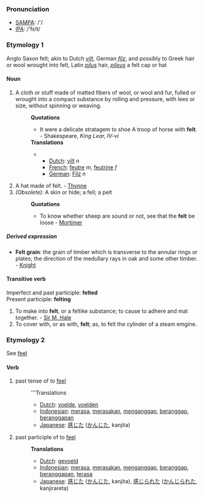 === Pronunciation ===
*[[w:SAMPA|SAMPA]]: /'/
*[[w:IPA|IPA]]: /'fεlt/
===Etymology 1===
Anglo Saxon felt; akin to Dutch ''[[vilt]]'', German ''[[filz]]'', and possibly to Greek hair or wool wrought into felt, Latin ''[[pilus]]'' hair, ''[[pileus]]'' a felt cap or hat
====Noun====
#A cloth or stuff made of matted fibers of wool, or wool and fur, fulled or wrought into a compact substance by rolling and pressure, with lees or size, without spinning or weaving.
#:'''Quotations'''
#:*It were a delicate stratagem to shoe A troop of horse with '''felt'''. - Shakespeare, ''King Lear, IV-vi''
#:'''Translations'''
#:**[[Dutch]]: [[vilt]] ''n''
#:**[[French]]: [[feutre]] ''m'', [[feutrine]] ''f''
#:**[[German]]: [[Filz]] ''n''
#A hat made of felt. - [[Thynne]]
#''(Obsolete):'' A skin or hide; a fell; a pelt
#:'''Quotations'''
#:*To know whether sheep are sound or not, see that the '''felt''' be loose - [[Mortimer]]

=====Derived expression=====
*'''Felt grain''': the grain of timber which is transverse to the annular rings or plates; the direction of the medullary rays in oak and some other timber. - [[Knight]]
====Transitive verb====
Imperfect and past participle: '''felted'''<br>
Present participle: '''felting'''
#To make into '''felt''', or a feltike substance; to cause to adhere and mat together. - [[Sir M. Hale]]
#To cover with, or as with, '''felt'''; as, to felt the cylinder of a steam emgine.

===Etymology 2===
See [[feel]]
==== Verb ====
# past tense of to [[feel]]
#:'''Translations
#:*[[Dutch]]: [[voelde]], [[voelden]]
#:*[[Indonesian]]: [[rasa|merasa]], [[rasa|merasakan]], [[anggap|menganggap]], [[anggap|beranggap]], [[anggap|beranggapan]]
#:*[[Japanese]]: [[感じた]] ([[かんじた]], kanjita)
# past participle of to [[feel]]
#:'''Translations'''
#:*[[Dutch]]: [[gevoeld]]
#:*[[Indonesian]]: [[rasa|merasa]], [[rasa|merasakan]], [[anggap|menganggap]], [[anggap|beranggap]], [[anggap|beranggapan]], [[rasa|terasa]]
#:*[[Japanese]]: [[感じた]] ([[かんじた]], kanjita),  [[感じられた]] ([[かんじられた]], kanjirareta)